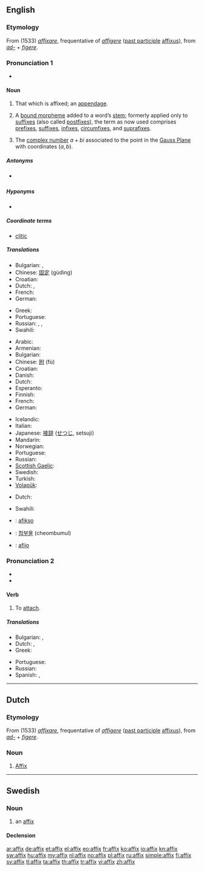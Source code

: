 {{also|Affix}}
==English==
{{wikipedia}}

===Etymology===
From {{etyl|ML.}} (1533) ''[[affixare]]'', frequentative of {{etyl|la}} ''[[affigere]]'' ([[past participle]] [[affixus]]), from ''[[ad-]]'' + ''[[figere]]''.

===Pronunciation 1===
{{rfc-pron-n|Pronunciation 1|lang=en}}
* {{IPA|/ˈæfɪks/}}

====Noun====
{{en-noun|es}}

# That which is affixed; an [[appendage]].
# {{linguistic morphology}} A [[bound morpheme]] added to a word’s [[stem]]; formerly applied only to [[suffix]]es (also called [[postfix]]es), the term as now used comprises [[prefix]]es, [[suffix]]es, [[infix]]es, [[circumfix]]es, and [[suprafix]]es.
# {{mathematics}} The [[complex number]] <math>a+bi</math> associated to the point in the [[Gauss Plane]] with coordinates <math>(a,b)</math>.

=====Antonyms=====
* {{sense|linguistics: bound morpheme added to a word’s stem}} {{l|en|nonaffix}}

=====Hyponyms=====
* {{affixes}}

=====Coordinate terms=====
* [[clitic]]

=====Translations=====
{{trans-top|that which is affixed}}
* Bulgarian: {{t|bg|прибавка}},  {{t|bg|придатък}}
* Chinese: [[固定]] (gùdìng)
* Croatian: {{t-|hr|afiks|m}}
* Dutch: {{t-|nl|affix|n}}, {{t+|nl|aanhangsel|n}}
* French: {{t+|fr|affixe|f}}
* German: {{t+|de|Affix|n}}
{{trans-mid}}
* Greek: {{t+|el|προσθήκη|f}}
* Portuguese: {{t+|pt|afixo|m}}
* Russian: {{t+|ru|добавление|n|tr=dobavl'énije}}, {{t+|ru|дополнение|n|tr=dopoln'énije}}, {{t+|ru|придаток|n|tr=pridátok}}
* Swahili: {{t+|sw|kiambishi|xs=Swahili}}
{{trans-bottom}}

{{trans-top|linguistics: a bound morpheme added to a word’s stem}}
* Arabic: {{t+|ar|أفكس|tr=ʼafiks}}
* Armenian: {{t-|hy|ածանց|tr=açanc’}}
* Bulgarian: {{t|bg|наставка}}
* Chinese: [[附]] (fù)
* Croatian: {{t-|hr|afiks|m}}
* Danish: {{t|da|affiks}}
* Dutch: {{t-|nl|affix|n}}
* Esperanto: {{t-|eo|afikso|xs=Esperanto}}
* Finnish: {{t|fi|affiksi}}
* French: {{t+|fr|affixe|f}}
* German: {{t+|de|Affix|n}}
{{trans-mid}}
* Icelandic: {{t|is|aðskeyti}}
* Italian: {{t+|it|confisso|m}}
* Japanese: [[接辞]] ([[せつじ]], setsuji)
* Mandarin: {{t|cmn|詞綴|tr=cí zhǜi|sc=Hani}}
* Norwegian: {{t|no|affiks}}
* Portuguese: {{t+|pt|afixo|m}}
* Russian: {{t+|ru|аффикс|m|tr=áffiks}}
* [[Scottish Gaelic]]: {{t-|gd|leasachan|m|xs=Scottish Gaelic}}
* Swedish: {{t|sv|affix|n}}
* Turkish: {{t+|tr|ek}}
* [[Volapük]]: {{t|vo|yümot}}
{{trans-bottom}}

{{trans-top|mathematics: The complex number associated to a point}}
* Dutch: {{t-|nl|affix|n}}
{{trans-mid}}
* Swahili: {{t+|sw|kiambishi|xs=Swahili}}
{{trans-bottom}}

{{checktrans-top}}
* {{ttbc|eo}}: [[afikso]]
{{trans-mid}}
* {{ttbc|ko}}: [[첨부물]] (cheombumul)
* {{ttbc|es}}: [[afijo]] {{m}}
{{trans-bottom}}

===Pronunciation 2===
* {{IPA|/əˈfɪks/}}
* {{rhymes|ɪks}}

====Verb====
{{en-verb|affix|es}}

# To [[attach]].

=====Translations=====
{{trans-top|to attach}}
* Bulgarian: {{t|bg|прикрепям}},  {{t|bg|закрепвам}}
* Dutch: {{t+|nl|vastmaken}} {{t+|nl|aan}}, {{t+|nl|aanhangen}}
* Greek: {{t+|el|κολλώ}}
{{trans-mid}}
* Portuguese: {{t+|pt|afixar}}
* Russian: {{t|ru|прикреплять}}
* Spanish: {{t|es|fijar}}, {{t|es|pegar}}
{{trans-bottom}}

----

==Dutch==

===Etymology===
From {{etyl|ML.|nl}} (1533) ''[[affixare]]'', frequentative of {{etyl|la|nl}} ''[[affigere]]'' ([[past participle]] [[affixus]]), from ''[[ad-]]'' + ''[[figere]]''.

===Noun===
{{nl-noun|n}}

# [[#English|Affix]] {{italbrac|linguistics and mathematics}}

----

==Swedish==

===Noun===
{{sv-noun|g=n}}

# an [[#English|affix]]

====Declension====
{{sv-noun-n-zero|genitive=}}

[[ar:affix]]
[[de:affix]]
[[et:affix]]
[[el:affix]]
[[eo:affix]]
[[fr:affix]]
[[ko:affix]]
[[io:affix]]
[[kn:affix]]
[[sw:affix]]
[[hu:affix]]
[[my:affix]]
[[nl:affix]]
[[no:affix]]
[[pl:affix]]
[[ru:affix]]
[[simple:affix]]
[[fi:affix]]
[[sv:affix]]
[[tl:affix]]
[[ta:affix]]
[[th:affix]]
[[tr:affix]]
[[vi:affix]]
[[zh:affix]]